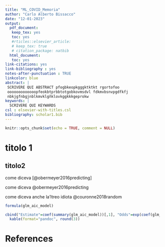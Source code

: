 ```yaml
---
title: "ML_COVID_Memoria"
author: "Carlo Alberto Bissacco"
date: "12-01-2023"
output: 
  pdf_document:
   keep_tex: yes
   toc: yes
   #rticles::elsevier_article:
   # keep_tex: true
   # citation_package: natbib
  html_document:
   toc: yes
link-citations: yes
link-bibliography : yes
notes-after-punctuation : TRUE
linkcolor: blue
abstract: |
 SCRIVERE QUI ABSTRACT pfogbkeopkgggktktkt rgortofoo 
 ooooooooooooopfeokbtprbbtotgobkovmsdvl fdkmvbsnvpgdfkfj
 nbkjgfnbgjnblkmvklgñklovkggkkkgeprokw
keywords: |
  SCRIVERE QUI KEYWARDS
csl : elsevier-with-titles.csl
bibliography: scholar1.bib
---
```


\pagebreak

```r
knitr::opts_chunk$set(echo = TRUE, comment = NULL)
```

\pagebreak

# titolo 1

## titolo2

come diceva [@obermeyer2016predicting]

come diceva @obermeyer2016predicting

come diceva anche la'ltreo idiota @couronne2018random


```r
formula(glm_aic_model)

cbind("Estimate"=coef(summary(glm_aic_model))[,1], "Odds"=exp(coef(glm_aic_model)), coef(summary(glm_aic_model))[,2:4])%>%
  kable(format="pandoc", round(3))
```


\pagebreak

# References {.unnumbered}
